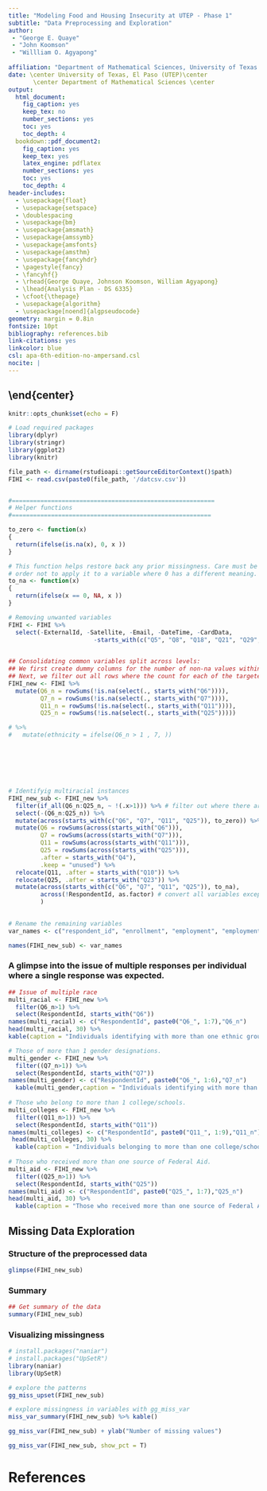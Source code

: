 ```yaml
---
title: "Modeling Food and Housing Insecurity at UTEP - Phase 1"
subtitle: "Data Preprocessing and Exploration"
author: 
 - "George E. Quaye"
 - "John Koomson"
 - "Willliam O. Agyapong"
  
affiliation: "Department of Mathematical Sciences, University of Texas at El Paso"
date: \center University of Texas, El Paso (UTEP)\center
       \center Department of Mathematical Sciences \center
output:
  html_document:
    fig_caption: yes
    keep_tex: no
    number_sections: yes
    toc: yes
    toc_depth: 4
  bookdown::pdf_document2:
    fig_caption: yes
    keep_tex: yes
    latex_engine: pdflatex
    number_sections: yes
    toc: yes
    toc_depth: 4
header-includes:
  - \usepackage{float}
  - \usepackage{setspace}
  - \doublespacing
  - \usepackage{bm}
  - \usepackage{amsmath}
  - \usepackage{amssymb}
  - \usepackage{amsfonts}
  - \usepackage{amsthm}
  - \usepackage{fancyhdr}
  - \pagestyle{fancy}
  - \fancyhf{}
  - \rhead{George Quaye, Johnson Koomson, William Agyapong}
  - \lhead{Analysis Plan - DS 6335}
  - \cfoot{\thepage}
  - \usepackage{algorithm}
  - \usepackage[noend]{algpseudocode}
geometry: margin = 0.8in
fontsize: 10pt
bibliography: references.bib
link-citations: yes
linkcolor: blue
csl: apa-6th-edition-no-ampersand.csl
nocite: |
---
```

\end{center}
---

```r
knitr::opts_chunk$set(echo = F)

# Load required packages
library(dplyr)
library(stringr)
library(ggplot2)
library(knitr)
```


```r
file_path <- dirname(rstudioapi::getSourceEditorContext()$path)
FIHI <- read.csv(paste0(file_path, '/datcsv.csv'))


#=========================================================
# Helper functions
#========================================================

to_zero <- function(x) 
{
  return(ifelse(is.na(x), 0, x ))
}

# This function helps restore back any prior missingness. Care must be taken in 
# order not to apply it to a variable where 0 has a different meaning.
to_na <- function(x) 
{
  return(ifelse(x == 0, NA, x ))
}

```


```r
# Removing unwanted variables
FIHI <- FIHI %>% 
  select(-ExternalId, -Satellite, -Email, -DateTime, -CardData,
                        -starts_with(c("Q5", "Q8", "Q18", "Q21", "Q29", "Q24", "Q36", "Q37", "Q38", "Q39")))
  

## Consolidating common variables split across levels:
## We first create dummy columns for the number of non-na values within each range for the targeted variable.
## Next, we filter out all rows where the count for each of the targeted variables is more than 1.
FIHI_new <- FIHI %>% 
  mutate(Q6_n = rowSums(!is.na(select(., starts_with("Q6")))),
         Q7_n = rowSums(!is.na(select(., starts_with("Q7")))),
         Q11_n = rowSums(!is.na(select(., starts_with("Q11")))),
         Q25_n = rowSums(!is.na(select(., starts_with("Q25"))))) 

# %>%
#   mutate(ethnicity = ifelse(Q6_n > 1 , 7, ))







# Identifyig multiracial instances
FIHI_new_sub <- FIHI_new %>% 
  filter(if_all(Q6_n:Q25_n, ~ !(.x>1))) %>% # filter out where there are multiple responses for the same question
  select(-(Q6_n:Q25_n)) %>%
  mutate(across(starts_with(c("Q6", "Q7", "Q11", "Q25")), to_zero)) %>%
  mutate(Q6 = rowSums(across(starts_with("Q6"))),
         Q7 = rowSums(across(starts_with("Q7"))),
         Q11 = rowSums(across(starts_with("Q11"))),
         Q25 = rowSums(across(starts_with("Q25"))),
         .after = starts_with("Q4"),
         .keep = "unused") %>%
  relocate(Q11, .after = starts_with("Q10")) %>%
  relocate(Q25, .after = starts_with("Q23")) %>%
  mutate(across(starts_with(c("Q6", "Q7", "Q11", "Q25")), to_na), 
         across(!RespondentId, as.factor) # convert all variables except the respondent id to a factor
         )
  

# Rename the remaining variables
var_names <- c("respondent_id", "enrollment", "employment", "employment_type", "weekly_work_hrs", "ethnicity", "gender", "total_income", "academic_level", "college/school", "mode_transport", "transport_reliability", "living_alone", "have_dependents", "dependents", "household_head", "residence", "permanent_address", "HI", "know_homelessness_studt", "federal_aid", "FI_q26", "FI_q27", "FI_q28", "FI_q30", "FI_q31", "change_expenditures", "change_income", "change_fin_aid", "change_debt")

names(FIHI_new_sub) <- var_names

```

### A glimpse into the issue of multiple responses per individual where a single response was expected.
```r
## Issue of multiple race
multi_racial <- FIHI_new %>% 
  filter(Q6_n>1) %>%
  select(RespondentId, starts_with("Q6"))
names(multi_racial) <- c("RespondentId", paste0("Q6_", 1:7),"Q6_n")
head(multi_racial, 30) %>%
kable(caption = "Individuals identifying with more than one ethnic group")

# Those of more than 1 gender designations.
multi_gender <- FIHI_new %>%
  filter((Q7_n>1)) %>%
  select(RespondentId, starts_with("Q7"))
names(multi_gender) <- c("RespondentId", paste0("Q6_", 1:6),"Q7_n")
  kable(multi_gender,caption = "Individuals identifying with more than one gender")
  
# Those who belong to more than 1 college/schools.
multi_colleges <- FIHI_new %>%
  filter((Q11_n>1)) %>%
  select(RespondentId, starts_with("Q11"))
names(multi_colleges) <- c("RespondentId", paste0("Q11_", 1:9),"Q11_n")
 head(multi_colleges, 30) %>%
  kable(caption = "Individuals belonging to more than one college/school")
  
# Those who received more than one source of Federal Aid.
multi_aid <- FIHI_new %>%
  filter((Q25_n>1)) %>%
  select(RespondentId, starts_with("Q25"))
names(multi_aid) <- c("RespondentId", paste0("Q25_", 1:7),"Q25_n")
head(multi_aid, 30) %>%
  kable(caption = "Those who received more than one source of Federal Aid")
```


## Missing Data Exploration

### Structure of the preprocessed data
```r
glimpse(FIHI_new_sub)
```

### Summary 
```r
## Get summary of the data
summary(FIHI_new_sub)
```


### Visualizing missingness 
```r
# install.packages("naniar")
# install.packages("UpSetR")
library(naniar)
library(UpSetR)

# explore the patterns
gg_miss_upset(FIHI_new_sub)

# explore missingness in variables with gg_miss_var
miss_var_summary(FIHI_new_sub) %>% kable()

gg_miss_var(FIHI_new_sub) + ylab("Number of missing values")

gg_miss_var(FIHI_new_sub, show_pct = T) 
```


# References{-}

<div id="refs"></div>


